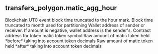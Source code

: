 ## transfers_polygon.matic_agg_hour 


<ParamField path="blockchain">
Blockchain
</ParamField>
<ParamField path="hour">
UTC event block time truncated to the hour mark.
</ParamField>
<ParamField path="block_month">
Block time truncated to month used for partitioning
</ParamField>
<ParamField path="wallet_address">
Wallet address of sender or receiver. If amount is negative, wallet address is the sender&#x27;s.
</ParamField>
<ParamField path="token_address">
Contract address for token
</ParamField>
<ParamField path="symbol">
matic token symbol
</ParamField>
<ParamField path="amount_raw">
Raw amount of matic token held *before* taking into account token decimals
</ParamField>
<ParamField path="amount">
Raw amount of matic token held *after* taking into account token decimals
</ParamField>
